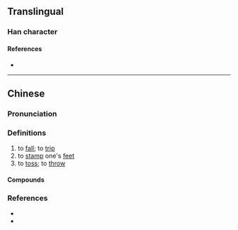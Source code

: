 {{character info/new}}
==Translingual==

===Han character===
{{Han char|rn=64|rad=手|as=19|sn=22|four=|canj=QJCC|ids=⿰扌顛}}

====References====
* {{Han ref|kx=0464.251|hdz=31990.010|uh=6527|ud=25895}}

----

==Chinese==
{{zh-forms}}

===Pronunciation===
{{zh-pron
|m=diān
|c=din1
|cat=v
}}

===Definitions===
{{zh-hanzi}}

# to [[fall]]; to [[trip]]
# to [[stamp]] one's [[foot|feet]]
# to [[toss]]; to [[throw]]

====Compounds====
{{zh-der|一步一攧|攧錢|攧撲|攧腳|攧攧看|攧攧仆仆|攧窨|攧番|攧脣簸嘴}}

===References===
* {{R:twedu|C04526}}
* {{R:yue:jyut.net}}